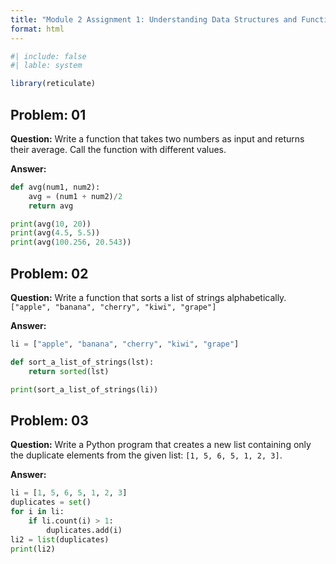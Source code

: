 ```yaml
---
title: "Module 2 Assignment 1: Understanding Data Structures and Functions"
format: html
---
```


```r
#| include: false
#| lable: system

library(reticulate)
```


## Problem: 01

**Question:** Write a function that takes two numbers as input and returns their average. Call the function with different values.

**Answer:**

```python
def avg(num1, num2):
    avg = (num1 + num2)/2
    return avg

print(avg(10, 20))
print(avg(4.5, 5.5))
print(avg(100.256, 20.543))
```


## Problem: 02

**Question:** Write a function that sorts a list of strings alphabetically. 
`["apple", "banana", "cherry", "kiwi", "grape"]`

**Answer:**

```python
li = ["apple", "banana", "cherry", "kiwi", "grape"]

def sort_a_list_of_strings(lst):
    return sorted(lst)

print(sort_a_list_of_strings(li))
```

## Problem: 03

**Question:** Write a Python program that creates a new list containing only the duplicate elements from the given list: `[1, 5, 6, 5, 1, 2, 3]`.

**Answer:**

```python
li = [1, 5, 6, 5, 1, 2, 3]
duplicates = set()
for i in li:
    if li.count(i) > 1:
        duplicates.add(i)
li2 = list(duplicates)       
print(li2)
```

